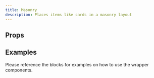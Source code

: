 ```yaml
---
title: Masonry
description: Places items like cards in a masonry layout
---
```



## Props

<Props />

## Examples

Please reference the blocks for examples on how to use the wrapper components.
